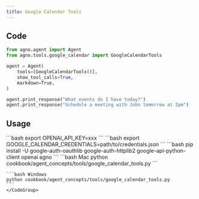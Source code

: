```yaml
---
title: Google Calendar Tools
---
```


## Code

```python cookbook/agent_concepts/tools/google_calendar_tools.py
from agno.agent import Agent
from agno.tools.google_calendar import GoogleCalendarTools

agent = Agent(
    tools=[GoogleCalendarTools()],
    show_tool_calls=True,
    markdown=True,
)

agent.print_response("What events do I have today?")
agent.print_response("Schedule a meeting with John tomorrow at 2pm")
```

## Usage

<Steps>
  <Snippet file="create-venv-step.mdx" />

  <Step title="Set your API key">
    ```bash
    export OPENAI_API_KEY=xxx
    ```
  </Step>

  <Step title="Set up Google Calendar credentials">
    ```bash
    export GOOGLE_CALENDAR_CREDENTIALS=path/to/credentials.json
    ```
  </Step>

  <Step title="Install libraries">
    ```bash
    pip install -U google-auth-oauthlib google-auth-httplib2 google-api-python-client openai agno
    ```
  </Step>

  <Step title="Run Agent">
    <CodeGroup>
    ```bash Mac
    python cookbook/agent_concepts/tools/google_calendar_tools.py
    ```

    ```bash Windows
    python cookbook/agent_concepts/tools/google_calendar_tools.py
    ```
    </CodeGroup>
  </Step>
</Steps>